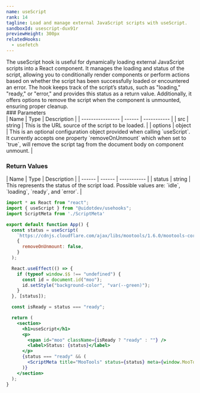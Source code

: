 ```yaml
---
name: useScript
rank: 14
tagline: Load and manage external JavaScript scripts with useScript.
sandboxId: usescript-dux91r
previewHeight: 300px
relatedHooks:
  - usefetch
---
```



<HookDescription name={frontmatter.name}>
  The useScript hook is useful for dynamically loading external JavaScript
  scripts into a React component. It manages the loading and status of the
  script, allowing you to conditionally render components or perform actions
  based on whether the script has been successfully loaded or encountered an
  error. The hook keeps track of the script’s status, such as "loading,"
  "ready," or "error," and provides this status as a return value. Additionally,
  it offers options to remove the script when the component is unmounted,
  ensuring proper cleanup.
</HookDescription>

<div class="reference">
  ### Parameters

  <div class="table-container">
  | Name             | Type   | Description |
  | ---------------- | ------ | ----------- |
  | src              | string | This is the URL source of the script to be loaded. |
  | options          | object | This is an optional configuration object provided when calling `useScript`. It currently accepts one property `removeOnUnmount` which when set to `true`, will remove the script tag from the document body on component unmount. |
  </div>

  ### Return Values

  <div class="table-container">
  | Name   | Type   | Description |
  | ------ | ------ | ----------- |
  | status | string | This represents the status of the script load. Possible values are: `idle`, `loading`, `ready`, and `error`. |
  </div>
</div>

<CodePreview
  sandboxId={frontmatter.sandboxId}
  previewHeight={frontmatter.previewHeight}
/>

<StaticCodeContainer>

```jsx
import * as React from "react";
import { useScript } from "@uidotdev/usehooks";
import ScriptMeta from './ScriptMeta'

export default function App() {
  const status = useScript(
    `https://cdnjs.cloudflare.com/ajax/libs/mootools/1.6.0/mootools-core.js`,
    {
      removeOnUnmount: false,
    }
  );

  React.useEffect(() => {
    if (typeof window.$$ !== "undefined") {
      const id = document.id("moo");
      id.setStyle("background-color", "var(--green)");
    }
  }, [status]);

  const isReady = status === "ready";

  return (
    <section>
      <h1>useScript</h1>
      <p>
        <span id="moo" className={isReady ? "ready" : ""} />
        <label>Status: {status}</label>
      </p>
      {status === "ready" && (
        <ScriptMeta title="MooTools" status={status} meta={window.MooTools} />
      )}
    </section>
  );
}
```

</StaticCodeContainer>
